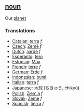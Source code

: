 ==[[noun]]==

Our [[planet]]

===Translations===
*[[Catalan]]: [[terra]] ''f''
*[[Czech]]: [[Země]] ''f''
*[[Dutch]]: [[aarde]] ''f''
*[[Esperanto]]: [[tero]]
*[[Estonian]]: [[Maa]]
*[[French]]: [[terre]] ''f''
*[[German]]: [[Erde]] ''f''
*[[Indonesian]]: [[bumi]]
*[[Italian]]: [[terra]] ''f''
*[[Japanese]]: [[地球]] (ちきゅう, chikyū)
*[[Polish]]: [[Ziemia]] ''f''
*[[Slovak]]: [[Zeme]] ''f''
*[[Spanish]]: [[tierra]] ''f''